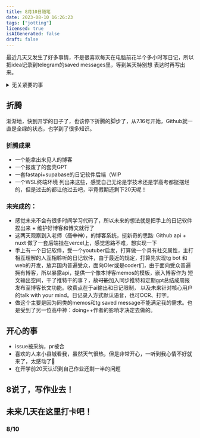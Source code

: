 ---
title: 8月10日随笔
date: 2023-08-10 16:26:23
tags: ["jotting"]
licensed: true
isAIGenerated: false
draft: false
---

最近几天又发生了好多事情，不是很喜欢每天在电脑前花半个多小时写日记，所以把idea记录到telegram的saved messages里，等到某天特别想
表达时再写出来。

<Excerpt />

<BlockSummary>

<details>
<summary>无关紧要的事</summary>

## 关于最近和父母的关系
向来不愿意在网络上多说什么，但是老没地方泄气，就当破一次例罢。
昨天和父母吵了一架，吵架的事忘得差不多了，但是在这之后我明白了一些事。

我自己其实知道现在热爱的一切只是作乐，对高考没有实际作用。我没有富哥的实力，只剩下高考一条路可走（再次后悔退OI）。
这几天自己其实不算特别自律，所以我的母亲对我表现出各种阴阳。本来我不占理，一直忍着，但是他们又搬出那套别人在努力而你在云云的话术还有
他们社会的经历来PUA我，愈演愈烈，甚至翻起旧账。我急了，把挤压的怨气爆发出来。随之而来的就是愧疚感，我早就知道他们不可能理解我，自己
一路走来受到了比他们好上百倍的教育，的确不该因为这些小事去破坏家庭关系，而这一切都是他们赋予的，我没有权力去伤害他们，这种关系真的很难说。

从我来到省会上学，他们似乎开始表现出对于我认为他们不理解我的惧怕，心里把我种种不像以前初中一样顺从的行为一概归为叛逆。
我承认，这一年里，我的确变得比初中更加叛逆。可能是见到的东西突然变多，
促进了我的幼稚的思考开始成长，我开始认为作为人活着，不应该为我的父母所谓的责任所压迫，
我只有2年就成年了，这种责任应该不能像以往一样全盘包办了吧，她老是嫌没时间赡养自己的老人，其实如果没有这样的相互束缚，没有时间之说就是扯淡。
除了生存，做自己想做的事、伴自己想要陪的人还有摆脱束缚才是我认为的对于自己的责任。
而现在，他们明明无法理解我，还要承担起本该是我的责任。
我不怪他们，但他们让我分享，好让他们理解我，但是不管是分享喜悦还是烦恼，他们的反应总是无关痛痒或是是事情变糟。我的确不再需要他们的溺爱了，

</details>

</BlockSummary>

## 折腾
渐渐地，快到开学的日子了，也该停下折腾的脚步了，从7.16号开始，Github就一直是全绿的状态，也学到了很多知识。
### 折腾成果
- 一个能拿出来见人的博客
- 一个报废了的套壳GPT
- 一套fastapi+supabase的日记软件后端（WIP
- 一个WSL终端环境
列出来这些，感觉自己无论是学技术还是学高考都挺摆烂的，但是过去的都让他过去吧，毕竟假期还剩下20天呢！
### 未完成的：
- 感觉未来不会有很多时间学习代码了，所以未来的想法就是把手上的日记软件捏出来 + 维护好博客和博文就行了
- 这两天观察到入老师（~~高中神~~），的博客系统，挺新奇的思路: Github api + nuxt 做了一套后端挂在vercel上，感觉思路不难，想实现一下
- 手上有一个日记软件，受一个youtuber启发，打算做一个具有社交属性，主打相互理解的人互相聆听的日记软件，由于最近的规定，打算先实现tg bot
  和web的开发，放弃国内普遍受众，面向OIer或是coder们，由于面向受众普遍拥有博客，所以暴露api，提供一个像本博客memos的模板，嵌入博客作为
  短文输出空间，干了推特干的事？，故~~可能~~加入同步推特和定期gpt总结成周报发布至博客长文功能。收费点在于ai输出和日记限制，
  以及未来针对核心用户的talk with your mind。日记录入方式默认语音，也可OCR、打字。
- 做这个主要是因为同类的memos和tg saved message不能满足我的需求。也是受到了另一位高中神：doing++作者的影响才决定去做的。

## 开心的事
- issue被采纳，pr被合
- 喜欢的人来小县城看我，虽然天气很热，但是非常开心，一听到我心情不好就来了，太感动了🤩
- 在开学前20天认识到自己作业还剩一半的问题

## 8说了，写作业去！

## 未来几天在这里打卡吧！
### 8/10

